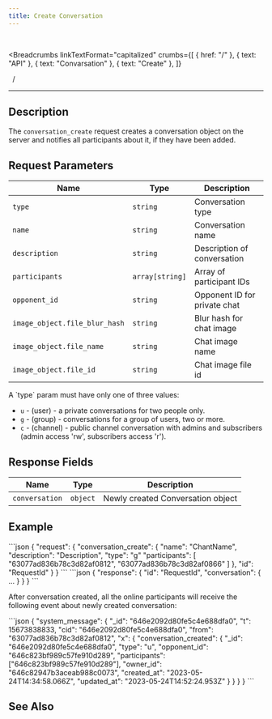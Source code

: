 ```yaml
---
title: Create Conversation
---
```


<br />



<Breadcrumbs
  linkTextFormat="capitalized"
  crumbs={[
    { href: "/" },
    { text: "API" },
    { text: "Convarsation" },
    { text: "Create" },
  ]}
>
  <Icon slot="index" name="seti:powershell" />
  <span slot="separator">&nbsp;&nbsp;/&nbsp;</span>
</Breadcrumbs>

---


## Description

> <Badge text="wss" variant="tip" size="large" />
> <Badge text="conversation_create" size="large" />

The `conversation_create` request creates a conversation object on the server and notifies all participants about it, if they have been added.

## Request Parameters

| Name                          | Type            | Description                  |
| ----------------------------- | --------------- | ---------------------------- |
| `type`                        | `string`        | Conversation type            |
| `name`                        | `string`        | Conversation name            |
| `description`                 | `string`        | Description of conversation  |
| `participants`                | `array[string]` | Array of participant IDs     |
| `opponent_id`                 | `string`        | Opponent ID for private chat |
| `image_object.file_blur_hash` | `string`        | Blur hash for chat image     |
| `image_object.file_name`      | `string`        | Chat image name              |
| `image_object.file_id`        | `string`        | Chat image file id           |

<Aside type="caution" title="Important">
A `type` param must have only one of three values:

- `u` - (user) - a private conversations for two people only.
- `g` - (group) - conversations for a group of users, two or more.
- `c` - (channel) - public channel conversation with admins and subscribers (admin access 'rw', subscribers access 'r').

</Aside>

## Response Fields

| Name           | Type     | Description                       |
| -------------- | -------- | --------------------------------- |
| `conversation` | `object` | Newly created Conversation object |

## Example

<Tabs>
  <TabItem label="Request">
```json
{
  "request": {
    "conversation_create": {
      "name": "ChantName",
      "description": "Description",
      "type": "g"
      "participants": [ "63077ad836b78c3d82af0812", "63077ad836b78c3d82af0866" ]
    },
    "id": "RequestId"
   }
}
```
  </TabItem>  
</Tabs>

<Tabs>
  <TabItem label="Response">
```json
{ "response": { "id": "RequestId", "conversation": { ... } } }
```
  </TabItem>  
</Tabs>

After conversation created, all the online participants will receive the following event about newly created conversation:

<Tabs>
  <TabItem label="Event">
```json
{
  "system_message": {
    "_id": "646e2092d80fe5c4e688dfa0",
    "t": 15673838833,
    "cid": "646e2092d80fe5c4e688dfa0",
    "from": "63077ad836b78c3d82af0812",
    "x": {
      "conversation_created": {
        "_id": "646e2092d80fe5c4e688dfa0",
        "type": "u",
        "opponent_id": "646c823bf989c57fe910d289",
        "participants": ["646c823bf989c57fe910d289"],
        "owner_id": "646c82947b3aceab988c0073",
        "created_at": "2023-05-24T14:34:58.066Z",
        "updated_at": "2023-05-24T14:52:24.953Z"
      }
    }
  }
}
```
  </TabItem>  
</Tabs>

## See Also

<LinkCard
  title="SAMA chat server API: Conversations"
  href="https://medium.com/sama-communications/sama-chat-server-api-conversations-1ae505b07d17"
  description="When we developed our API, we followed three rules: fast, confidential, and scalable. Each of these rules has a powerful force when we choose which messenger you will use. "
/>
<LinkCard
  title="DataBase Records"
  href="/deployment/db-records/"
  description="Collection of complete objects stored in the database."
/>

<script
  src="https://giscus.app/client.js"
  data-repo="Oleksandr1414/cathedra-slytherin"
  data-repo-id="R_kgDOI8uafg"
  data-category="[ВВЕДІТЬ CATEGORY NAME]"
  data-category-id="[ВВЕДІТЬ CATEGORY ID]"
  data-mapping="pathname"
  data-strict="0"
  data-reactions-enabled="1"
  data-emit-metadata="0"
  data-input-position="bottom"
  data-theme="transparent_dark"
  data-lang="uk"
  crossorigin="anonymous"
  async
></script>
